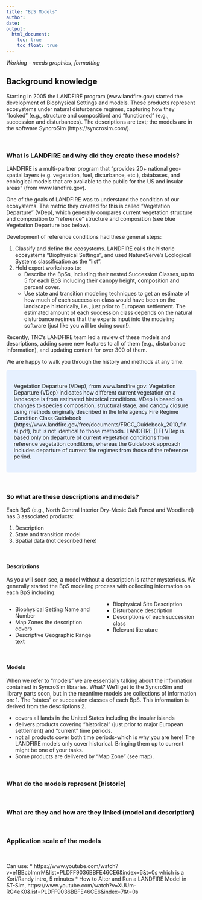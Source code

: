 ```yaml
---
title: "BpS Models"
author: 
date: 
output:
  html_document:
    toc: true
    toc_float: true
---
```

*Working - needs graphics, formatting*

## Background knowledge

Starting in 2005 the LANDFIRE program (www.landfire.gov) started the development of Biophysical Settings and models.  These products represent ecosystems under natural disturbance regimes, capturing how they "looked" (e.g., structure and composition) and "functioned" (e.g., succession and disturbances).  The descriptions are text; the models are in the software SyncroSim (https://syncrosim.com/).

<br>

### What is LANDFIRE and why did they create these models?  
LANDFIRE is a multi-partner program that "provides 20+ national geo-spatial layers (e.g. vegetation, fuel, disturbance, etc.), databases, and ecological models that are available to the public for the US and insular areas" (from www.landfire.gov).  

One of the goals of LANDFIRE was to understand the condition of our ecosystems.  The metric they created for this is called "Vegetation Departure" (VDep), which generally compares current vegetation structure and composition to "reference" structure and composition (see blue Vegetation Departure box below).

Development of reference conditions had these general steps:

1. Classify and define the ecosystems.  LANDFIRE calls the historic ecosystems "Biophysical Settings", and used NatureServe's Ecological Systems classification as the "list".
2. Hold expert workshops to:
    * Describe the BpSs, including their nested Succession Classes, up to 5 for each BpS including their canopy height, composition and percent cover. 
    * Use state and transition modeling techniques to get an estimate of how much of each succession class would have been on the landscape historically, i.e., just prior to European settlement.  The estimated amount of each succession class depends on the natural disturbance regimes that the experts input into the modeling software (just like you will be doing soon!).
    
Recently, TNC's LANDFIRE team led a review of these models and descriptions, adding some new features to all of them (e.g., disturbance information), and updating content for over 300 of them.  


We are happy to walk you through the history and methods at any time.  

<style>
div.blue { background-color:#e6f0ff; border-radius: 5px; padding: 20px;}
</style>
<div class = "blue">

Vegetation Departure (VDep), from www.landfire.gov:
Vegetation Departure (VDep) indicates how different current vegetation on a landscape is from estimated historical conditions. VDep is based on changes to species composition, structural stage, and canopy closure using methods originally described in the Interagency Fire Regime Condition Class Guidebook (https://www.landfire.gov/frcc/documents/FRCC_Guidebook_2010_final.pdf), but is not identical to those methods. LANDFIRE (LF) VDep is based only on departure of current vegetation conditions from reference vegetation conditions, whereas the Guidebook approach includes departure of current fire regimes from those of the reference period.


</div>

<br>

###  So what are these descriptions and models?

Each BpS (e.g., North Central Interior Dry-Mesic Oak Forest and Woodland) has 3 associated products:

1. Description
2. State and transition model
3. Spatial data (not described here)

 <br>

#### Descriptions
As you will soon see, a model without a description is rather mysterious.  We generally started the BpS modeling process with collecting information on each BpS including:

<style>
  .col2 {
    columns: 2 200px;         /* number of columns and width in pixels*/
    -webkit-columns: 2 200px; /* chrome, safari */
    -moz-columns: 2 200px;    /* firefox */
  }

</style>


<div class="col2">
* Biophysical Setting Name and Number
* Map Zones the description covers
* Descriptive Geographic Range text
* Biophysical Site Description
* Disturbance description
* Descriptions of each succession class
* Relevant literature

</div>
 <br>

#### Models

When we refer to "models" we are essentially talking about the information contained in SyncroSim libraries.  What? 
We'll get to the SyncroSim and library parts soon, but in the meantime models are collections of information on:
1.  The "states" or succession classes of each BpS.  This information is derived from the descriptions
2.  




* covers all lands in the United States including the insular islands
* delivers products covering "historical" (just prior to major European settlement) and "current" time periods.  
* not all products cover both time periods-which is why you are here!  The LANDFIRE models only cover historical.  Bringing them up to current might be one of your tasks.
* Some products are delivered by "Map Zone" (see map).


<br>

### What do the models represent (historic)

<br>

### What are they and how are they linked (model and description)

<br>

### Application scale of the models

<br>


Can use:
*  https://www.youtube.com/watch?v=e1BBcbImrrM&list=PLDFF9036BBFE46CE6&index=6&t=0s which is a Kori/Randy intro, 5 minutes
*  How to Alter and Run a LANDFIRE Model in ST-Sim, https://www.youtube.com/watch?v=XUUm-RG4eK0&list=PLDFF9036BBFE46CE6&index=7&t=0s




